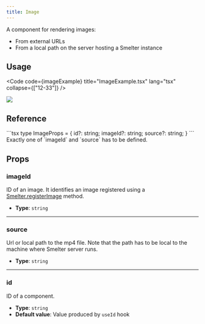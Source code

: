 ```yaml
---
title: Image
---
```



A component for rendering images:

- From external URLs
- From a local path on the server hosting a Smelter instance

## Usage

<Code
  code={imageExample}
  title="ImageExample.tsx"
  lang="tsx"
  collapse={["12-33"]}
/>

<CollapsibleDetails summaryTitle="Example output">
  <img src={ExampleImage.src} />
</CollapsibleDetails>

## Reference

<CollapsibleDetails summaryTitle='Type definitions' open>
```tsx
type ImageProps = {
    id?: string;
    imageId?: string;
    source?: string;
}
```
</CollapsibleDetails>

<Aside>Exactly one of `imageId` and `source` has to be defined.</Aside>

## Props

### imageId

ID of an image. It identifies an image registered using a [Smelter.registerImage](/ts-sdk/smelter#registerimage) method.

- **Type**: `string`

---

### source

Url or local path to the mp4 file. Note that the path has to be local to the machine where
Smelter server runs.

- **Type**: `string`

---

### id

ID of a component.

- **Type**: `string`
- **Default value**: Value produced by `useId` hook

